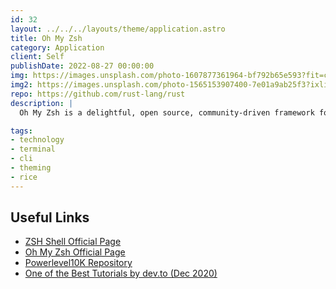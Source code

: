 ```yaml
---
id: 32
layout: ../../../layouts/theme/application.astro
title: Oh My Zsh
category: Application
client: Self
publishDate: 2022-08-27 00:00:00
img: https://images.unsplash.com/photo-1607877361964-bf792b65e593?fit=crop&w=1400&h=700&q=75
img2: https://images.unsplash.com/photo-1565153907400-7e01a9ab25f3?ixlib=rb-1.2.1&ixid=MnwxMjA3fDB8MHxwaG90by1wYWdlfHx8fGVufDB8fHx8&auto=format&fit=crop&w=1287&q=80
repo: https://github.com/rust-lang/rust
description: |
  Oh My Zsh is a delightful, open source, community-driven framework for managing your Zsh configuration. It comes bundled with thousands of helpful functions, helpers, plugins, themes.

tags:
- technology
- terminal
- cli
- theming
- rice
---
```


## Useful Links

- [ZSH Shell Official Page](https://www.zsh.org/)
- [Oh My Zsh Official Page](https://ohmyz.sh/)
- [Powerlevel10K Repository](https://github.com/romkatv/powerlevel10k)
- [One of the Best Tutorials by dev.to (Dec 2020)](https://dev.to/abdfnx/oh-my-zsh-powerlevel10k-cool-terminal-1no0)